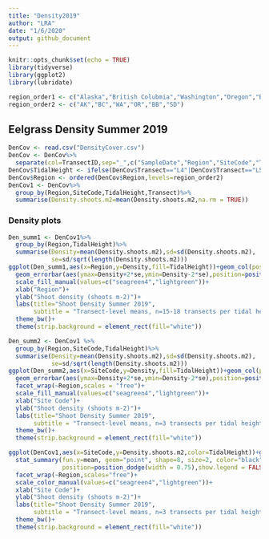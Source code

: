 ```yaml
---
title: "Density2019"
author: "LRA"
date: "1/6/2020"
output: github_document
---
```


```r
knitr::opts_chunk$set(echo = TRUE)
library(tidyverse)
library(ggplot2)
library(lubridate)

region_order1 <- c("Alaska","British Colubmia","Washington","Oregon","Bodega Bay","San Diego")
region_order2 <- c("AK","BC","WA","OR","BB","SD")

```

## Eelgrass Density Summer 2019

```r
DenCov <- read.csv("DensityCover.csv")
DenCov <- DenCov%>%
  separate(col=TransectID,sep="_",c("SampleDate","Region","SiteCode","Transect"))
DenCov$TidalHeight <- ifelse(DenCov$Transect=="L4"|DenCov$Transect=="L5"|DenCov$Transect=="L6","Lower","Upper")
DenCov$Region <- ordered(DenCov$Region,levels=region_order2)
DenCov1 <- DenCov%>%
  group_by(Region,SiteCode,TidalHeight,Transect)%>%
  summarise(Density.shoots.m2=mean(Density.shoots.m2,na.rm = TRUE))

```

### Density plots

```r
Den_summ1 <- DenCov1%>%
  group_by(Region,TidalHeight)%>%
  summarise(Density=mean(Density.shoots.m2),sd=sd(Density.shoots.m2),
            se=sd/sqrt(length(Density.shoots.m2)))
ggplot(Den_summ1,aes(x=Region,y=Density,fill=TidalHeight))+geom_col(position = "dodge")+
  geom_errorbar(aes(ymax=Density+2*se,ymin=Density-2*se),position=position_dodge(width=0.9),width=0.25)+
  scale_fill_manual(values=c("seagreen4","lightgreen"))+
  xlab("Region")+
  ylab("Shoot density (shoots m-2)")+
  labs(title="Shoot Density Summer 2019",
       subtitle = "Transect-level means, n=15-18 transects per tidal height per region")+
  theme_bw()+
  theme(strip.background = element_rect(fill="white"))

```

```r
Den_summ2 <- DenCov1 %>%
  group_by(Region,SiteCode,TidalHeight)%>%
  summarise(Density=mean(Density.shoots.m2),sd=sd(Density.shoots.m2),
            se=sd/sqrt(length(Density.shoots.m2)))
ggplot(Den_summ2,aes(x=SiteCode,y=Density,fill=TidalHeight))+geom_col(position = "dodge")+
  geom_errorbar(aes(ymax=Density+2*se,ymin=Density-2*se),position=position_dodge(width=0.9),width=0.25)+
  facet_wrap(~Region,scales = "free")+
  scale_fill_manual(values=c("seagreen4","lightgreen"))+
  xlab("Site Code")+
  ylab("Shoot density (shoots m-2)")+
  labs(title="Shoot Density Summer 2019",
       subtitle = "Transect-level means, n=3 transects per tidal height per region")+
  theme_bw()+
  theme(strip.background = element_rect(fill="white"))

ggplot(DenCov1,aes(x=SiteCode,y=Density.shoots.m2,color=TidalHeight))+geom_point(position=position_dodge(width=0.75))+
  stat_summary(fun.y=mean, geom="point", shape=8, size=2, color="black",
               position=position_dodge(width = 0.75),show.legend = FALSE)+
  facet_wrap(~Region,scales="free")+
  scale_color_manual(values=c("seagreen4","lightgreen"))+
  xlab("Site Code")+
  ylab("Shoot density (shoots m-2)")+
  labs(title="Shoot Density Summer 2019",
       subtitle = "Transect-level means, n=3 transects per tidal height per region")+
  theme_bw()+
  theme(strip.background = element_rect(fill="white"))


```
